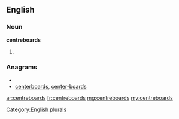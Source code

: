 ==English==

===Noun===
'''centreboards'''

# {{plural of|[[centreboard]]}}

===Anagrams===
* {{alphagram|abcdeenorrst}}
* [[centerboards#English|centerboards]], [[center-boards#English|center-boards]]


[[Category:English plurals]]

[[ar:centreboards]]
[[fr:centreboards]]
[[mg:centreboards]]
[[my:centreboards]]